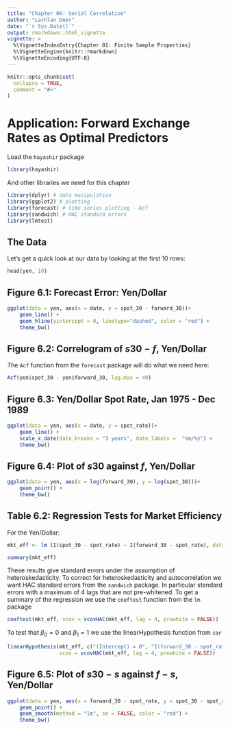 ```yaml
---
title: "Chapter 06: Serial Correlation"
author: "Lachlan Deer"
date: "`r Sys.Date()`"
output: rmarkdown::html_vignette
vignette: >
  %\VignetteIndexEntry{Chapter 01: Finite Sample Properties}
  %\VignetteEngine{knitr::rmarkdown}
  %\VignetteEncoding{UTF-8}
---
```


```r
knitr::opts_chunk$set(
  collapse = TRUE,
  comment = "#>"
)
```

# Application: Forward Exchange Rates as Optimal Predictors 

Load the `hayashir` package
```r
library(hayashir)
```

And other libraries we need for this chapter
```r
library(dplyr) # data manipulation
library(ggplot2) # plotting
library(forecast) # time series plotting - Acf
library(sandwich) # HAC standard errors
library(lmtest)   
```

## The Data

Let's get a quick look at our data by looking at the first 10 rows:

```r
head(yen, 10)
```

## Figure 6.1: Forecast Error: Yen/Dollar

```r

ggplot(data = yen, aes(x = date, y = spot_30 - forward_30))+
    geom_line() +
    geom_hline(yintercept = 0, linetype="dashed", color = "red") +
    theme_bw()

```


## Figure 6.2: Correlogram of $s30 - f$, Yen/Dollar 

The `Acf` function from the `forecast` package will do what we need here:

```r
Acf(yen$spot_30 - yen$forward_30, lag.max = 40)
```


## Figure 6.3: Yen/Dollar Spot Rate, Jan 1975 - Dec 1989

```r
ggplot(data = yen, aes(x = date, y = spot_rate))+
    geom_line() +
    scale_x_date(date_breaks = "3 years", date_labels =  "%m/%y") +
    theme_bw()
```

## Figure 6.4: Plot of $s30$ against $f$, Yen/Dollar

```r
ggplot(data = yen, aes(x = log(forward_30), y = log(spot_30)))+
    geom_point() +
    theme_bw()
```

## Table 6.2: Regression Tests for Market Efficiency

For the Yen/Dollar:

```r
mkt_eff <- lm (I(spot_30 - spot_rate) ~ I(forward_30 - spot_rate), data = yen)

summary(mkt_eff)

```

These results give standard errors under the assumption of heteroskedasticity. 
To correct for heteroskedasticity and autocorrelation we want HAC standard errors from the `sandwich` package.
In particular standard errors with a maximum of 4 lags that are not pre-whitened.
To get a summary of the regression we use the `coeftest` function from the `lm` package

```r
coeftest(mkt_eff, vcov = vcovHAC(mkt_eff, lag = 4, prewhite = FALSE))
```

To test that $\beta_0 =0$ and $\beta_1 = 1$ we use the linearHypothesis function from `car`

```r
linearHypothesis(mkt_eff, c("(Intercept) = 0", "I(forward_30 - spot_rate) = 1"),
                 vcov = vcovHAC(mkt_eff, lag = 4, prewhite = FALSE))
```

## Figure 6.5: Plot of $s30-s$ against $f - s$, Yen/Dollar

```r
ggplot(data = yen, aes(x = forward_30 - spot_rate, y = spot_30 - spot_rate))+
    geom_point() +
    geom_smooth(method = "lm", se = FALSE, color = "red") +
    theme_bw()
```
